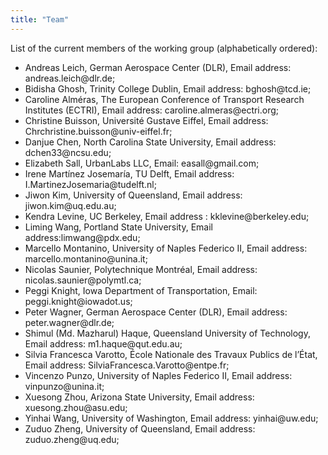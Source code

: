 ```yaml
---
title: "Team"
---
```


List of the current members of the working group (alphabetically ordered):

-   Andreas Leich, German Aerospace Center (DLR), Email address: andreas.leich\@dlr.de;
-   Bidisha Ghosh, Trinity College Dublin, Email address: bghosh\@tcd.ie;
-   Caroline Alméras, The European Conference of Transport Research Institutes (ECTRI), Email address: caroline.almeras\@ectri.org;
-   Christine Buisson, Université Gustave Eiffel, Email address: Chrchristine.buisson@univ-eiffel.fr;
-   Danjue Chen, North Carolina State University, Email address: dchen33\@ncsu.edu;
-   Elizabeth Sall, UrbanLabs LLC, Email: easall\@gmail.com;
-   Irene Martínez Josemaría, TU Delft, Email address: I.MartinezJosemaria\@tudelft.nl;
-   Jiwon Kim, University of Queensland, Email address: jiwon.kim\@uq.edu.au;
-   Kendra Levine, UC Berkeley, Email address : kklevine\@berkeley.edu;
-   Liming Wang, Portland State University, Email address:limwang\@pdx.edu;
-   Marcello Montanino, University of Naples Federico II, Email address: marcello.montanino\@unina.it;
-   Nicolas Saunier, Polytechnique Montréal, Email address: nicolas.saunier\@polymtl.ca;
-   Peggi Knight, Iowa Department of Transportation, Email: peggi.knight\@iowadot.us;
-   Peter Wagner, German Aerospace Center (DLR), Email address: peter.wagner\@dlr.de;
-   Shimul (Md. Mazharul) Haque, Queensland University of Technology, Email address: m1.haque\@qut.edu.au;
-   Silvia Francesca Varotto, École Nationale des Travaux Publics de l'État, Email address: SilviaFrancesca.Varotto\@entpe.fr;
-   Vincenzo Punzo, University of Naples Federico II, Email address: vinpunzo\@unina.it;
-   Xuesong Zhou, Arizona State University, Email address: xuesong.zhou\@asu.edu;
-   Yinhai Wang, University of Washington, Email address: yinhai\@uw.edu;
-   Zuduo Zheng, University of Queensland, Email address: zuduo.zheng\@uq.edu;
